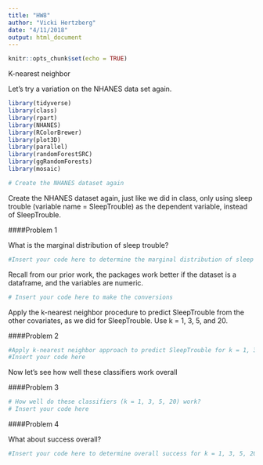 ```yaml
---
title: "HW8"
author: "Vicki Hertzberg"
date: "4/11/2018"
output: html_document
---
```



```r
knitr::opts_chunk$set(echo = TRUE)
```

K-nearest neighbor

Let's try a variation on the NHANES data set again.

```r
library(tidyverse)
library(class)
library(rpart)
library(NHANES)
library(RColorBrewer)
library(plot3D)
library(parallel)
library(randomForestSRC)
library(ggRandomForests)
library(mosaic)

# Create the NHANES dataset again
```

Create the NHANES dataset again, just like we did in class, only using sleep trouble (variable name = SleepTrouble) as the dependent variable, instead of SleepTrouble. 

####Problem 1

What is the marginal distribution of sleep trouble?

```r

#Insert your code here to determine the marginal distribution of sleep trouble in the NHANES dataset.

```

Recall from our prior work, the packages work better if the dataset is a dataframe, and the variables are numeric.



```r

# Insert your code here to make the conversions

```

Apply the k-nearest neighbor procedure to predict SleepTrouble from the other covariates, as we did for SleepTrouble. Use k = 1, 3, 5, and 20.

####Problem 2

```r

#Apply k-nearest neighbor approach to predict SleepTrouble for k = 1, 3, 5, 20
#Insert your code here


```

Now let's see how well these classifiers work overall

####Problem 3

```r

# How well do these classifiers (k = 1, 3, 5, 20) work?
# Insert your code here


```

####Problem 4

What about success overall?

```r

#Insert your code here to determine overall success for k = 1, 3, 5, 20

```


